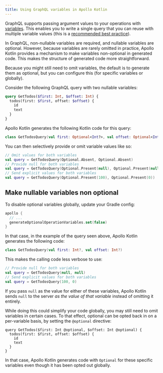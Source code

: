 ```yaml
---
title: Using GraphQL variables in Apollo Kotlin
---
```


GraphQL supports passing argument values to your operations with [variables](https://graphql.org/graphql-js/passing-arguments/). This enables you to write a single query that you can reuse with multiple variable values (this is a [recommended best practice](https://www.apollographql.com/docs/react/data/operation-best-practices/#use-variables-to-provide-graphql-arguments)).

In GraphQL, non-nullable variables are required, and nullable variables are optional. However, because variables are rarely omitted in practice, Apollo Kotlin provides a mechanism to make variables non-optional in generated code. This makes the structure of generated code more straightforward.

Because you might still need to omit variables, the default is to generate them as optional, but you can configure this (for specific variables or globally).

Consider the following GraphQL query with two nullable variables:

```graphql
query GetTodos($first: Int, $offset: Int) {
  todos(first: $first, offset: $offset) {
    id
    text
  }
}
```

Apollo Kotlin generates the following Kotlin code for this query:

```kotlin
class GetTodosQuery(val first: Optional<Int?>, val offset: Optional<Int?>)
```

You can then selectively provide or omit variable values like so:

```kotlin
// Omit values for both variables
val query = GetTodosQuery(Optional.Absent, Optional.Absent)
// Provide null for both variables
val query = GetTodosQuery(Optional.Present(null), Optional.Present(null))
// Send explicit values for both variables
val query = GetTodosQuery(Optional.Present(100), Optional.Present(0))
```

## Make nullable variables non optional

To disable optional variables globally, update your Gradle config:

```kotlin
apollo {
  // ...
  generateOptionalOperationVariables.set(false)
}
```

In that case, in the example of the query seen above, Apollo Kotlin generates the following code:

```kotlin
class GetTodosQuery(val first: Int?, val offset: Int?)
```

This makes the calling code less verbose to use:

```kotlin
// Provide null for both variables
val query = GetTodosQuery(null, null)
// Send explicit values for both variables
val query = GetTodosQuery(100, 0)
```

If you pass `null` as the value for either of these variables, Apollo Kotlin sends `null` to the server _as the value of that variable_ instead of omitting it entirely.

While doing this could simplify your code globally, you may still need to omit variables in certain cases. To that effect, optional can be opted back in on a per-variable basis, by setting the `@optional` directive:

```graphql{1}
query GetTodos($first: Int @optional, $offset: Int @optional) {
  todos(first: $first, offset: $offset) {
    id
    text
  }
}
```

In that case, Apollo Kotlin generates code with `Optional` for these specific variables even though it has been opted out globally.
